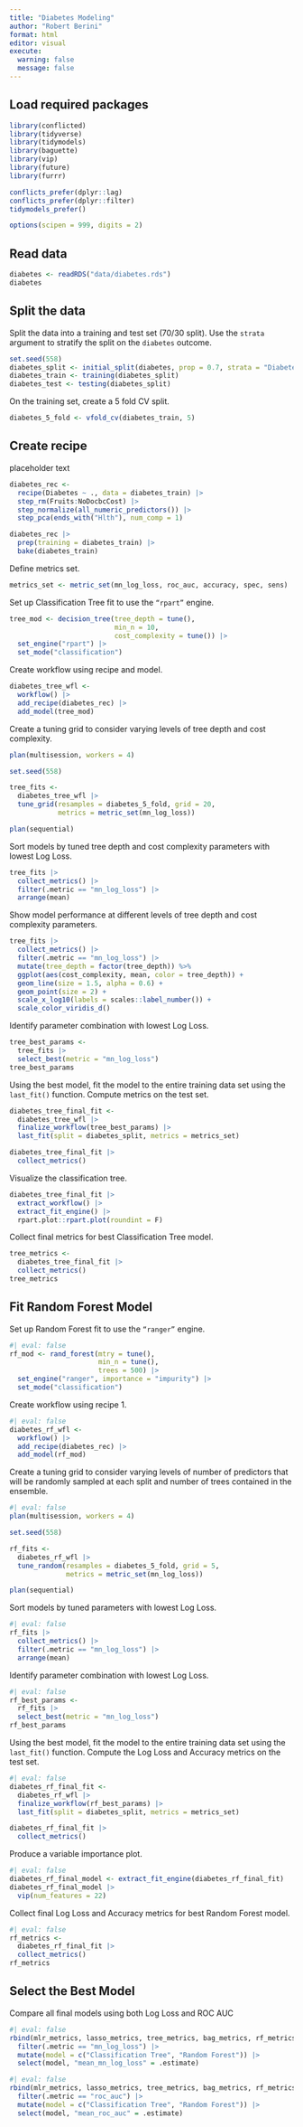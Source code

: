 ```yaml
---
title: "Diabetes Modeling"
author: "Robert Berini"
format: html
editor: visual
execute: 
  warning: false
  message: false
---
```


## Load required packages

```r
library(conflicted)
library(tidyverse)
library(tidymodels)
library(baguette)
library(vip)
library(future)
library(furrr)

conflicts_prefer(dplyr::lag)
conflicts_prefer(dplyr::filter)
tidymodels_prefer()

options(scipen = 999, digits = 2)
```

## Read data

```r
diabetes <- readRDS("data/diabetes.rds")
diabetes
```

## Split the data

Split the data into a training and test set (70/30 split). Use the `strata` argument to stratify the split on the `diabetes` outcome.

```r
set.seed(558)
diabetes_split <- initial_split(diabetes, prop = 0.7, strata = "Diabetes")
diabetes_train <- training(diabetes_split)
diabetes_test <- testing(diabetes_split)
```

On the training set, create a 5 fold CV split.

```r
diabetes_5_fold <- vfold_cv(diabetes_train, 5)
```

## Create recipe

placeholder text

```r
diabetes_rec <-
  recipe(Diabetes ~ ., data = diabetes_train) |>
  step_rm(Fruits:NoDocbcCost) |>
  step_normalize(all_numeric_predictors()) |>
  step_pca(ends_with("Hlth"), num_comp = 1)
```

```r
diabetes_rec |>
  prep(training = diabetes_train) |>
  bake(diabetes_train)
```

Define metrics set.

```r
metrics_set <- metric_set(mn_log_loss, roc_auc, accuracy, spec, sens)
```

Set up Classification Tree fit to use the `“rpart”` engine.

```r
tree_mod <- decision_tree(tree_depth = tune(),
                          min_n = 10,
                          cost_complexity = tune()) |>
  set_engine("rpart") |>
  set_mode("classification")
```

Create workflow using recipe and model.

```r
diabetes_tree_wfl <- 
  workflow() |>
  add_recipe(diabetes_rec) |>
  add_model(tree_mod)
```

Create a tuning grid to consider varying levels of tree depth and cost complexity.

```r
plan(multisession, workers = 4)

set.seed(558)

tree_fits <-
  diabetes_tree_wfl |> 
  tune_grid(resamples = diabetes_5_fold, grid = 20,
            metrics = metric_set(mn_log_loss))

plan(sequential)
```

Sort models by tuned tree depth and cost complexity parameters with lowest Log Loss.

```r
tree_fits |>
  collect_metrics() |>
  filter(.metric == "mn_log_loss") |>
  arrange(mean)
```

Show model performance at different levels of tree depth and cost complexity parameters.

```r
tree_fits |>
  collect_metrics() |>
  filter(.metric == "mn_log_loss") |>
  mutate(tree_depth = factor(tree_depth)) %>%
  ggplot(aes(cost_complexity, mean, color = tree_depth)) +
  geom_line(size = 1.5, alpha = 0.6) +
  geom_point(size = 2) +
  scale_x_log10(labels = scales::label_number()) +
  scale_color_viridis_d()
```

Identify parameter combination with lowest Log Loss.

```r
tree_best_params <-
  tree_fits |>
  select_best(metric = "mn_log_loss")
tree_best_params
```

Using the best model, fit the model to the entire training data set using the `last_fit()` function. Compute metrics on the test set.

```r
diabetes_tree_final_fit <-
  diabetes_tree_wfl |>
  finalize_workflow(tree_best_params) |>
  last_fit(split = diabetes_split, metrics = metrics_set)

diabetes_tree_final_fit |>
  collect_metrics()
```

Visualize the classification tree.

```r
diabetes_tree_final_fit |>
  extract_workflow() |>
  extract_fit_engine() |>
  rpart.plot::rpart.plot(roundint = F)
```

Collect final metrics for best Classification Tree model.

```r
tree_metrics <-
  diabetes_tree_final_fit |>
  collect_metrics()
tree_metrics
```

## Fit Random Forest Model

Set up Random Forest fit to use the `“ranger”` engine.

```r
#| eval: false
rf_mod <- rand_forest(mtry = tune(),
                      min_n = tune(),
                      trees = 500) |>
  set_engine("ranger", importance = "impurity") |>
  set_mode("classification")
```

Create workflow using recipe 1.

```r
#| eval: false
diabetes_rf_wfl <- 
  workflow() |>
  add_recipe(diabetes_rec) |>
  add_model(rf_mod)
```

Create a tuning grid to consider varying levels of number of predictors that will be randomly sampled at each split and number of trees contained in the ensemble.

```r
#| eval: false
plan(multisession, workers = 4)

set.seed(558)

rf_fits <-
  diabetes_rf_wfl |> 
  tune_random(resamples = diabetes_5_fold, grid = 5,
              metrics = metric_set(mn_log_loss))

plan(sequential)
```

Sort models by tuned parameters with lowest Log Loss.

```r
#| eval: false
rf_fits |>
  collect_metrics() |>
  filter(.metric == "mn_log_loss") |>
  arrange(mean)
```

Identify parameter combination with lowest Log Loss.

```r
#| eval: false
rf_best_params <-
  rf_fits |>
  select_best(metric = "mn_log_loss")
rf_best_params
```

Using the best model, fit the model to the entire training data set using the `last_fit()` function. Compute the Log Loss and Accuracy metrics on the test set.

```r
#| eval: false
diabetes_rf_final_fit <-
  diabetes_rf_wfl |>
  finalize_workflow(rf_best_params) |>
  last_fit(split = diabetes_split, metrics = metrics_set)

diabetes_rf_final_fit |>
  collect_metrics()
```

Produce a variable importance plot.

```r
#| eval: false
diabetes_rf_final_model <- extract_fit_engine(diabetes_rf_final_fit) 
diabetes_rf_final_model |>
  vip(num_features = 22)
```

Collect final Log Loss and Accuracy metrics for best Random Forest model.

```r
#| eval: false
rf_metrics <-
  diabetes_rf_final_fit |>
  collect_metrics()
rf_metrics
```

## Select the Best Model

Compare all final models using both Log Loss and ROC AUC

```r
#| eval: false
rbind(mlr_metrics, lasso_metrics, tree_metrics, bag_metrics, rf_metrics) |>
  filter(.metric == "mn_log_loss") |>
  mutate(model = c("Classification Tree", "Random Forest")) |>
  select(model, "mean_mn_log_loss" = .estimate)
```

```r
#| eval: false
rbind(mlr_metrics, lasso_metrics, tree_metrics, bag_metrics, rf_metrics) |>
  filter(.metric == "roc_auc") |>
  mutate(model = c("Classification Tree", "Random Forest")) |>
  select(model, "mean_roc_auc" = .estimate)
```
